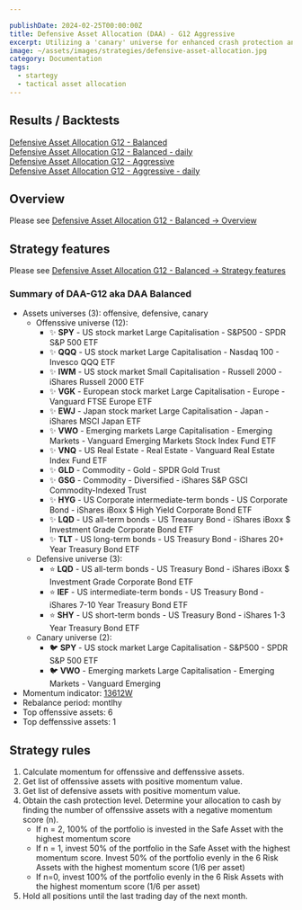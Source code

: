 ```yaml
---

publishDate: 2024-02-25T00:00:00Z
title: Defensive Asset Allocation (DAA) - G12 Aggressive
excerpt: Utilizing a 'canary' universe for enhanced crash protection and improved returns.
image: ~/assets/images/strategies/defensive-asset-allocation.jpg
category: Documentation
tags:
  - startegy
  - tactical asset allocation
---
```



## Results / Backtests

[Defensive Asset Allocation G12 - Balanced](./results/defensive-asset-allocation-g12-balanced.html)<br />
[Defensive Asset Allocation G12 - Balanced - daily](./results/defensive-asset-allocation-g12-balanced-daily-indicators.html)<br />
[Defensive Asset Allocation G12 - Aggressive](./results/defensive-asset-allocation-g12-aggressive.html)<br />
[Defensive Asset Allocation G12 - Aggressive - daily](./results/defensive-asset-allocation-g12-aggressive-daily-indicators.html)<br />

## Overview

Please see [Defensive Asset Allocation G12 - Balanced -> Overview](./defensive-asset-allocation-g12-balanced#overview)

## Strategy features

Please see [Defensive Asset Allocation G12 - Balanced -> Strategy features](./defensive-asset-allocation-g12-balanced#strategy-features)

### Summary of DAA-G12 aka DAA Balanced

* Assets universes (3): offensive, defensive, canary
    * Offenssive universe (12): 
        * ✨ **SPY** - US stock market Large Capitalisation - S&P500 - SPDR S&P 500 ETF
        * ✨ **QQQ** - US stock market Large Capitalisation - Nasdaq 100 - Invesco QQQ ETF
        * ✨ **IWM** - US stock market Small Capitalisation - Russell 2000 - iShares Russell 2000 ETF
        * ✨ **VGK** - European stock market Large Capitalisation - Europe - Vanguard FTSE Europe ETF
        * ✨ **EWJ** - Japan stock market Large Capitalisation - Japan - iShares MSCI Japan ETF
        * ✨ **VWO** - Emerging markets Large Capitalisation - Emerging Markets - Vanguard Emerging Markets Stock Index Fund ETF
        * ✨ **VNQ** - US Real Estate - Real Estate - Vanguard Real Estate Index Fund ETF
        * ✨ **GLD** - Commodity - Gold - SPDR Gold Trust
        * ✨ **GSG** - Commodity - Diversified - iShares S&P GSCI Commodity-Indexed Trust
        * ✨ **HYG** - US Corporate intermediate-term bonds - US Corporate Bond - iShares iBoxx $ High Yield Corporate Bond ETF
        * ✨ **LQD** - US all-term bonds - US Treasury Bond - iShares iBoxx $ Investment Grade Corporate Bond ETF
        * ✨ **TLT** - US long-term bonds - US Treasury Bond - iShares 20+ Year Treasury Bond ETF
    * Defensive universe (3): 
        * ⭐ **LQD** - US all-term bonds - US Treasury Bond - iShares iBoxx $ Investment Grade Corporate Bond ETF
        * ⭐ **IEF** - US intermediate-term bonds - US Treasury Bond - iShares 7-10 Year Treasury Bond ETF
        * ⭐ **SHY** - US short-term bonds - US Treasury Bond - iShares 1-3 Year Treasury Bond ETF
    * Canary universe (2): 
        * 🐦 **SPY** - US stock market Large Capitalisation - S&P500 - SPDR S&P 500 ETF
        * 🐦 **VWO** - Emerging markets Large Capitalisation - Emerging Markets - Vanguard Emerging 
* Momentum indicator: [13612W](../indicators/momentum#momentum-13612w)
* Rebalance period: montlhy
* Top offenssive assets: 6
* Top deffenssive assets: 1

## Strategy rules

1. Calculate momentum for offenssive and deffenssive assets.
1. Get list of offenssive assets with positive momentum value.
1. Get list of defensive assets with positive momentum value.
1. Obtain the cash protection level. Determine your allocation to cash by finding the number of offenssive assets with a negative momentum score (n).
    * If n = 2, 100% of the portfolio is invested in the Safe Asset with the highest momentum score
    * If n = 1, invest 50% of the portfolio in the Safe Asset with the highest momentum score.  Invest 50% of the portfolio evenly in the 6 Risk Assets with the highest momentum score (1/6 per asset)
    * If n=0,  invest 100% of the portfolio evenly in the 6 Risk Assets with the highest momentum score (1/6 per asset)
1. Hold all positions until the last trading day of the next month.